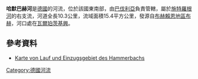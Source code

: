 {{Coord|48|16|22|N|11|58|19|E|display=title}}

'''哈默巴赫河'''是[[德國|德國]]的河流，位於該國東南部，由[[巴伐利亞|巴伐利亞]]負責管轄，屬於[[施特羅根河|施特羅根河]]的右支流，河道全長10.3公里，流域面積15.4平方公里，發源自[[布赫賴恩地區布赫|布赫賴恩地區布赫]]，河口處在[[瓦爾珀茨基興|瓦爾珀茨基興]]。

==參考資料==
* [http://geoportal.bayern.de/bayernatlas/?x=2RgYT2iGt9hGht0RHc3xiDib3o8*xpn8asNoYyKBuMIutXVD2S2N6b29IcYLbSYqSACNyfbOxMkZNucFaBtGHUOuuEbuVZGy9wDE9J*h3ag&X=5345122.84&Y=4498622.36&zoom=8&lang=de&topic=ba&bgLayer=tk&catalogNodes=122 Karte von Lauf und Einzugsgebiet des Hammerbachs]{{Wayback|url=http://geoportal.bayern.de/bayernatlas/?x=2RgYT2iGt9hGht0RHc3xiDib3o8*xpn8asNoYyKBuMIutXVD2S2N6b29IcYLbSYqSACNyfbOxMkZNucFaBtGHUOuuEbuVZGy9wDE9J*h3ag&X=5345122.84&Y=4498622.36&zoom=8&lang=de&topic=ba&bgLayer=tk&catalogNodes=122 |date=20160304095510 }} 

{{Germany-geo-stub}}
[[Category:德國河流|Category:德國河流]]